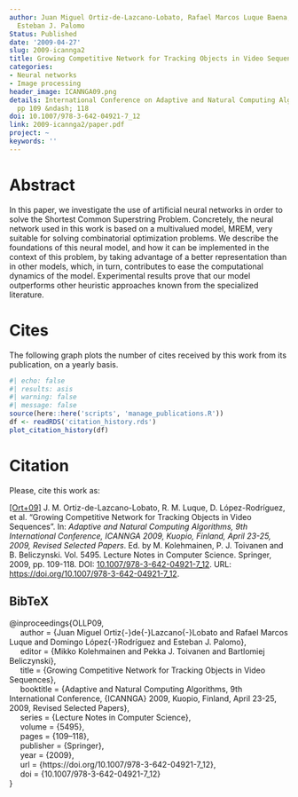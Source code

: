 ```yaml
---
author: Juan Miguel Ortiz-de-Lazcano-Lobato, Rafael Marcos Luque Baena, Domingo López-Rodríguez,
  Esteban J. Palomo
Status: Published
date: '2009-04-27'
slug: 2009-icannga2
title: Growing Competitive Network for Tracking Objects in Video Sequences
categories:
- Neural networks
- Image processing
header_image: ICANNGA09.png
details: International Conference on Adaptive and Natural Computing Algorithms 2009,
  pp 109 &ndash; 118
doi: 10.1007/978-3-642-04921-7_12
link: 2009-icannga2/paper.pdf
project: ~
keywords: ''
---
```



# Abstract


In this paper, we investigate the use of artificial neural networks in order to solve the Shortest Common Superstring Problem. Concretely, the neural network used in this work is based on a multivalued model, MREM, very suitable for solving combinatorial optimization problems. We describe the foundations of this neural  model, and how it can be implemented in the context of this problem, by taking advantage of a better representation than in other models, which, in turn, contributes to ease the computational dynamics of the model. Experimental results prove that our model outperforms other heuristic approaches known from the specialized literature.






# Cites

The following graph plots the number of cites received by this work from its publication, on a yearly basis.

```r
#| echo: false
#| results: asis
#| warning: false
#| message: false
source(here::here('scripts', 'manage_publications.R'))
df <- readRDS('citation_history.rds')
plot_citation_history(df)
```


# Citation
Please, cite this work as:


<a name=bib-OLLP09></a>[[Ort+09]](#cite-OLLP09) J. M. Ortiz-de-Lazcano-Lobato, R. M. Luque, D. López-Rodríguez, et al. “Growing Competitive Network for Tracking Objects in Video Sequences”. In: _Adaptive and Natural Computing Algorithms, 9th International Conference, ICANNGA 2009, Kuopio, Finland, April 23-25, 2009, Revised Selected Papers_. Ed. by M. Kolehmainen, P. J. Toivanen and B. Beliczynski. Vol. 5495. Lecture Notes in Computer Science. Springer, 2009, pp. 109-118. DOI: [10.1007/978-3-642-04921-7_12](https://doi.org/10.1007%2F978-3-642-04921-7_12). URL: [https://doi.org/10.1007/978-3-642-04921-7\_12](https://doi.org/10.1007/978-3-642-04921-7\_12).

::: {.callout-note appearance="minimal" collapse=true}

## BibTeX

@inproceedings{OLLP09,<br>&nbsp;&nbsp;&nbsp;&nbsp;  author    = {Juan Miguel Ortiz{-}de{-}Lazcano{-}Lobato and Rafael Marcos Luque and Domingo López{-}Rodríguez and Esteban J. Palomo},<br>&nbsp;&nbsp;&nbsp;&nbsp;  editor    = {Mikko Kolehmainen and Pekka J. Toivanen and Bartlomiej Beliczynski},<br>&nbsp;&nbsp;&nbsp;&nbsp;  title     = {Growing Competitive Network for Tracking Objects in Video Sequences},<br>&nbsp;&nbsp;&nbsp;&nbsp;  booktitle = {Adaptive and Natural Computing Algorithms, 9th International Conference, {ICANNGA} 2009, Kuopio, Finland, April 23-25, 2009, Revised Selected Papers},<br>&nbsp;&nbsp;&nbsp;&nbsp;  series    = {Lecture Notes in Computer Science},<br>&nbsp;&nbsp;&nbsp;&nbsp;  volume    = {5495},<br>&nbsp;&nbsp;&nbsp;&nbsp;  pages     = {109--118},<br>&nbsp;&nbsp;&nbsp;&nbsp;  publisher = {Springer},<br>&nbsp;&nbsp;&nbsp;&nbsp;  year      = {2009},<br>&nbsp;&nbsp;&nbsp;&nbsp;  url       = {https://doi.org/10.1007/978-3-642-04921-7\_12},<br>&nbsp;&nbsp;&nbsp;&nbsp;  doi       = {10.1007/978-3-642-04921-7_12}<br>}

:::



